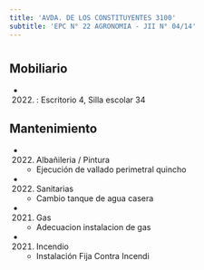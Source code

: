 ```yaml
---
title: 'AVDA. DE LOS CONSTITUYENTES 3100'
subtitle: 'EPC N° 22 AGRONOMIA - JII N° 04/14'
---
```


#


## Mobiliario

*  (2022) : Escritorio 4, Silla escolar 34 





## Mantenimiento

*  (2022) Albañileria / Pintura 
    + Ejecución de vallado perimetral  quincho

*  (2022) Sanitarias 
    + Cambio tanque de agua casera

*  (2021) Gas 
    + Adecuacion instalacion de gas

*  (2021) Incendio 
    + Instalación Fija Contra Incendi



